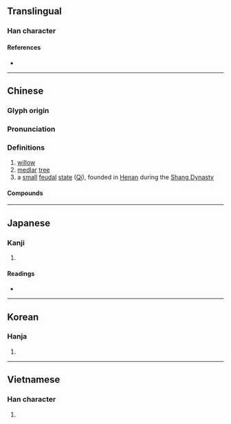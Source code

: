 {{character info}}
{{character info|0x2F8DB}}
==Translingual==

===Han character===
{{Han char|rn=75|rad=木|as=03|sn=7|four=47917|canj=DSU|ids=⿰木己,⿰木已}}

====References====
* {{Han ref|kx=0512.110|dkj=14479|dj=0898.010|hdz=21162.030|uh=675E|ud=26462|bh=A7FB|bd=43003}}

----

==Chinese==
{{zh-forms}}

===Glyph origin===
{{Han etym}}

===Pronunciation===
{{zh-pron
|m=qǐ
|c=gei2
|mc=y
|oc=y
|mn=kí
|ma=
|cat=n,pn
}}

===Definitions===
{{zh-hanzi}}

# [[willow]]
# [[medlar]] [[tree]]
# a [[small]] [[feudal]] [[state]] ([[w:Qi (Henan)|Qi]]), founded in [[Henan]] during the [[w:Shang Dynasty|Shang Dynasty]]

====Compounds====
{{zh-der|枸杞|杞天|樹杞|杞梓|萬杞良|杞柳|杞憂|杞宋無徵|杞人憂天|枸杞子|杞人之憂|杞梁妻|杞國憂天|荊南杞梓|荊杞}}

----

==Japanese==

===Kanji===
{{ja-kanji|grade=|rs=木03}}

# {{rfdef|ja|sort=木03}}

====Readings====
* {{ja-readings
|goon=こ
|kanon=き
|kun=すき, ふご, もっこ
}}

----

==Korean==

===Hanja===
{{ko-hanja|hangeul=기|eumhun=|rv=gi|mr=ki|y=ki}}

# {{rfdef|ko|sort=木03}}

----

==Vietnamese==

===Han character===
{{vi-hantu|[[khởi]], [[kỷ]]|rs=木03}}

# {{rfdef|vi|sort=木03}}